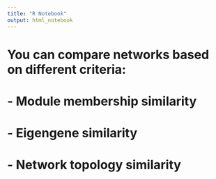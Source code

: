 ```yaml
---
title: "R Notebook"
output: html_notebook
---
```


# You can compare networks based on different criteria:
#   - Module membership similarity
#   - Eigengene similarity
#   - Network topology similarity


